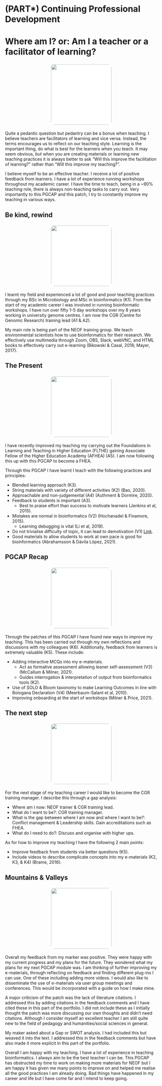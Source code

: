 # (PART\*) Continuing Professional Development {-}

# Where am I? or: Am I a teacher or a facilitator of learning?

<center>
![](figures/pendant.png){style="width:200px; background: white; border-radius:15px; border: 5px white solid"}
</center>

Quite a pedantic question but pedantry can be a bonus when teaching. I believe teachers are facilitators of learning and vice versa. Instead, the terms encourages us to reflect on our teaching style. Learning is the important thing, do what is best for the learners when you teach. It may seem obvious, but when you are creating materials or learning new teaching practices it is always better to ask "Will this improve the facilitation of learning?" rather than "Will this improve my teaching?".

I believe myself to be an effective teacher. I receive a lot of positive feedback from learners. I have a lot of experience running workshops throughout my academic career. I have the time to teach, being in a ~90% teaching role, there is always non-teaching tasks to carry out. Very importantly to this PGCAP and this patch, I try to constantly improve my teaching in various ways.

## Be kind, rewind

<center>
![](figures/vhs.png){style="width:200px; background: white; border-radius:15px; border: 5px white solid"}
</center>

I learnt my field and experienced a lot of good and poor teaching practices through my BSc in Microbiology and MSc in bioinformatics (K1). From the start of my academic career I was involved in running bioinformatic workshops. I have run over fifty 1-5 day workshops over my 8 years working in university genome centres. I am now the CGR (Centre for Genomic  Research) training lead (A1 & A2).

My main role is being part of the NEOF training group. We teach environmental scientists how to use bioinformatics for their research. We effectively use multimedia through Zoom, OBS, Slack, webVNC, and HTML books to effectively carry out e-learning (Bikowski & Casal, 2018; Mayer, 2017).

## The Present

<center>
![](figures/gift_tag.png){style="width:200px; background: white; border-radius:15px; border: 5px white solid"}
</center>

I have recently improved my teaching my carrying out the Foundations in Learning and Teaching in Higher Education (FLTHE) gaining Associate Fellow of the Higher Education Academy (AFHEA) (A5). I am now following this up with this PGCAP to become a FHEA. 

Through this PGCAP I have learnt I teach with the following practices and principles:

- Blended learning approach (K3).
- String materials with variety of different activities (K2) (Bao, 2020).
- Approachable and non-judgemental (A4) (Authment & Dormire, 2020).
- Feedback to students is important (A3).
  - Best to praise effort than success to motivate learners (Jenkins et al, 2015).
- Mistakes are normal in bioinformatics (V2) (Hochanadel & Finamore, 2015).
  - Learning debugging is vital (Li et al, 2019).
- Do not trivialise difficulty of topic, it can lead to demotivation (V1) [Link](https://www.edutopia.org/article/3-phrases-can-demotivate-students-math-class/#:~:text=By%20calling%20something%20%E2%80%9Ceasy%2C%E2%80%9D,that%20something%20was%20%E2%80%9Ceasy.%E2%80%9D Links to an external site.).
- Good materials to allow students to work at own pace is good for bioinformatics (Abrahamsson & Dávila López, 2021).

## PGCAP Recap

<center>
![](figures/recap.png){style="width:200px; background: white; border-radius:15px; border: 5px white solid"}
</center>

Through the patches of this PGCAP I have found new ways to improve my teaching. This has been carried out through my own reflections and discussions with my colleagues (K6). Additionally, feedback from learners is extremely valuable (K5). These include:

- Adding interactive MCQs into my e-materials.
  - Act as formative assessment allowing leaner self-assessment (V3) (McCallum & Milner, 2021).
  - Guides interrogation & interpretation of output from bioinformatics tools (K2).
- Use of SOLO & Bloom taxonomy to make Learning Outcomes in line with Bologana Declaration (V4) (Meerbaum-Salant et al, 2010).
- Improving onboarding at the start of workshops (Milner & Price, 2021).

## The next step

<center>
![](figures/step.png){style="width:200px; background: white; border-radius:15px; border: 5px white solid"}
</center>

For the next stage of my teaching career I would like to become the CGR training manager. I describe this through a gap analysis:

- Where am I now: NEOF trainer & CGR training lead.
- What do I want to be?: CGR training manager.
- What is the gap between where I am now and where I want to be?: Conflict management & Leadership skills. Gain accreditations such as FHEA.
- What do I need to do?: Discuss and organise with higher ups. 

As for how to improve my teaching I have the following 2 main points:

- Improve feedback from students via better questions (K5).
- Include videos to describe complicate concepts into my e-materials (K2, K3, & K4) (Brame, 2016).

## Mountains & Valleys

<center>
![](figures/mountain_and_valley.png){style="width:200px; background: white; border-radius:15px; border: 5px white solid"}
</center>

Overall my feedback from my marker was positive. They were happy with my current progress and my plans for the future. They wondered what my plans for my next PGCAP module was. I am thinking of further improving my e-materials, through reflecting on feedback and finding different plug-ins I can use. One of these including adding more videos. I would also like to disseminate the use of e-materials via user group meetings and conferences. This would be incorporated with a guide on how I make mine.

A major criticism of the patch was the lack of literature citations. I addressed this by adding citations in the feedback comments and I have cited these in this part of the portfolio. I did not include these as I initially thought the patch was more discussing our own thoughts and didn't need citations. Although I consider myself an excellent teacher I am still quite new to the field of pedagogy and humanities/social sciences in general.

My maker asked about a Gap or SWOT analysis. I had included this but weaved it into the text. I addressed this in the feedback comments but have also made it more explicit in this part of the portfolio.

Overall I am happy with my teaching. I have a lot of experience in teaching bioinformatics. I always aim to be the best teacher I can be. This PGCAP has obstructed my time to work on making more materials for NEOF but I am happy it has given me many points to improve on and helped me realise all the good practices I am already doing. Bad things have happened in my career and life but I have come far and I intend to keep going.